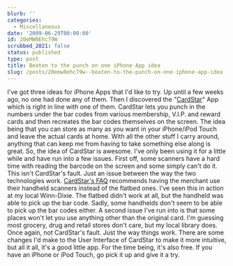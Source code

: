 ```yaml
---
blurb: ''
categories:
  - Miscellaneous
date: '2009-06-29T00:00:00'
id: 20eMW0Ehc79W
scrubbed_2021: false
status: published
type: post
title: Beaten to the punch on one iPhone App idea
slug: /posts/20emw0ehc79w--beaten-to-the-punch-on-one-iphone-app-idea
---
```


I've got three ideas for iPhone Apps that I'd like to try. Up until
a few weeks ago, no one had done any of them. Then I discovered the
"[CardStar](http://www.mycardstar.com/)" App which is right in line
with one of them. CardStar lets you punch in the numbers under the
bar codes from various membership, V.I.P. and reward cards and then
recreates the bar codes themselves on the screen. The idea being
that you can store as many as you want in your iPhone/iPod Touch
and leave the actual cards at home. With all the other stuff I
carry around, anything that can keep me from having to take
something else along is great. So, the idea of CardStar is awesome.
I've only been using it for a little while and have run into a few
issues. First off, some scanners have a hard time with reading the
barcode on the screen and some simply can't do it. This isn't
CardStar's fault. Just an issue between the way the two
technologies work.
[CardStar's FAQ](http://www.mycardstar.com/faq.html) recommends
having the merchant use their handheld scanners instead of the
flatbed ones. I've seen this in action at my local Winn-Dixie. The
flatbed didn't work at all, but the handheld was able to pick up
the bar code. Sadly, some handhelds don't seem to be able to pick
up the bar codes either. A second issue I've run into is that some
places won't let you use anything other than the original card. I'm
guessing most grocery, drug and retail stores don't care, but my
local library does. Once again, not CardStar's fault. Just the way
things work. There are some changes I'd make to the User Interface
of CardStar to make it more intuitive, but all it all, it's a good
little app. For the time being, it's also free. If you have an
iPhone or iPod Touch, go pick it up and give it a try.
